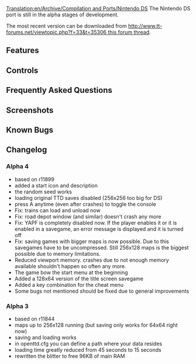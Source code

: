[[Translation:en/Archive/Compilation and Ports/Nintendo DS]]
The Nintendo DS port is still in the alpha stages of development.

The most recent version can be downloaded from [[http://www.tt-forums.net/viewtopic.php?f=33&t=35306 this forum thread]].

== Features ==

== Controls ==

== Frequently Asked Questions == 

== Screenshots ==

== Known Bugs ==

== Changelog ==
=== Alpha 4 ===
*  based on r11899
* added a start icon and description
* the random seed works
* loading original TTD saves disabled (256x256 too big for DS)
* press A anytime (even after crashes) to toggle the console
* Fix: trains can load and unload now
* Fix: road depot window (and similar) doesn't crash any more
* Fix: YAPF is completely disabled now. If the player enables it or it is enabled in a savegame, an error message is displayed and it is turned off
* Fix: saving games with bigger maps is now possible. Due to this savegames have to be uncompressed. Still 256x128 maps is the biggest possible due to memory limitations.
* Reduced viewport memory. crashes due to not enough memory available shouldn't happen so often any more.
* The game bow the start menu at the beginning
* Added a 128x64 version of the title screen savegame
* Added a key combination for the cheat menu
* Some bugs not mentioned should be fixed due to general improvements
=== Alpha 3 ===
* based on r11844
* maps up to 256x128 running (but saving only works for 64x64 right now)
* saving and loading works
* in openttd.cfg you can define a path where your data resides
* loading time greatly reduced from 45 seconds to 15 seconds
* rewritten the blitter to free 96KB of main RAM